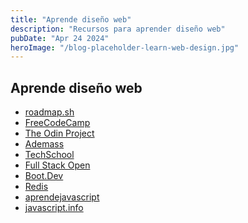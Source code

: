 ```yaml
---
title: "Aprende diseño web"
description: "Recursos para aprender diseño web"
pubDate: "Apr 24 2024"
heroImage: "/blog-placeholder-learn-web-design.jpg"
---
```


## Aprende diseño web

-   [roadmap.sh](https://roadmap.sh/)
-   [FreeCodeCamp](https://www.freecodecamp.org/learn/)
-   [The Odin Project](https://www.theodinproject.com/paths)
-   [Ademass](https://campus-ademass.com/cursos)
-   [TechSchool](https://techschool.dev/en)
-   [Full Stack Open](https://fullstackopen.com/es/)
-   [Boot.Dev](https://www.boot.dev/tracks/backend)
-   [Redis](https://redis.io/university/)
-   [aprendejavascript](https://aprendejavascript.org/)
-   [javascript.info](https://javascript.info/)
